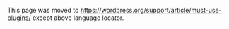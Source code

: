 This page was moved to https://wordpress.org/support/article/must-use-plugins/ except above language locator.
<!--
Must-use plugins (a.k.a. mu-plugins) are plugins installed in a special directory inside the content folder and which are automatically enabled on all sites in the installation. Must-use plugins do not show in the default list of plugins on the ''Plugins'' page of wp-admin &ndash; although they do appear in a special Must-Use section &ndash;  and cannot be disabled except by removing the plugin file from the must-use directory, which is found in '''wp-content/mu-plugins''' by default. 

To change the default directory manually, define <code>WPMU_PLUGIN_DIR</code> and <code>WPMU_PLUGIN_URL</code> in [[Editing_wp-config.php|<tt>wp-config.php</tt>]].

==Features==
* Always-on, no need to enable via admin and users cannot disable by accident.
* Can be enabled simply by uploading file to the mu-plugins directory, without having to log-in.
* Loaded by PHP, in alphabetical order, '''before normal plugins''' but '''after dropin plugins''', meaning API hooks added in an mu-plugin apply to all other plugins even if they run hooked-functions in the global namespace.

==Caveats==
Despite its suitability for many special cases, the mu-plugins system is not always ideal and has several downsides that make it innapropriate in certain circumstances. Below are several important caveats to keep in mind:

* Plugins in the must-use directory will not appear in the update notifications nor show their update status on the plugins page, so you are responsible for learning about and performing updates on your own.
* [[Function_Reference#register_activation_hook|Activation hooks]] are ''not'' executed in plugins added to the must-use plugins folder. These hooks are used by many plugins to run installation code that sets up the plugin initially and/or uninstall code that cleans up when the plugin is deleted. Plugins depending on these hooks may not function in the mu-plugins folder, and as such all plugins should be carefully tested specifically in the mu-plugins directory before being deployed to a live site.
* WordPress only looks for PHP files right inside the mu-plugins directory, and (unlike for normal plugins) not for files in subdirectories. You may want to create a proxy PHP loader file inside the mu-plugins directory:
<pre><?php // mu-plugins/load.php
require WPMU_PLUGIN_DIR.'/my-plugin/my-plugin.php';
</pre>

==History and Naming==
The 'mu-plugins' directory was originally implemented by WPMU (Multi-User) to offer site admins an easy way to activate plugins by default on all blogs in the farm. There was a need for this feature because at the time the multi-user-specific code did not offer ways of achieving this effect using the site admin section (today the renamed "Multisite WordPress" has features to manage plugins from inside the admin). 

The code handling /mu-plugins/ was merged into the main WordPress code on 03/07/09 with [http://core.trac.wordpress.org/changeset/10737 this changeset] a full 10 months before the wpmu codebase was initially merged, and all WP sites could take advantage of autoloaded plugins, whether they had MU/Multisite enabled or not. The feature is useful for all types of WP installations depending on circumstances, so this makes sense. 

In this process the name "mu plugins"  became a misnomer because it did not apply exclusively to multisite installs and because "MU" was not even being used anymore to refer to WP installations with multiple blogs. Despite this, the name was kept and '''re-interpreted to mean "Must-use plugins"''', i.e. These are plugins that must always be used, thus they are autoloaded on all sites regardless of the settings in the Plugins pane of wp-admin.

Thus "Must-Use" is effectively a [http://en.wikipedia.org/wiki/Backronym Backronym], like [[Glossary#PHP|PHP]] (which originally meant "Personal Home Page" but was later re-interpreted as meaning "PHP Hypertext Preprocessor", which is also a [http://en.wikipedia.org/wiki/Recursive_acronym Recursive Acronym]).

== Autoloader Example ==

Create a file mu-autoloader.php within the mu-plugins directory /mu-plugins/mu-autoloader.php and put the following contents into it:

<pre>
<?php
/**
 * Plugin Name: Must Use Plugins Autoloader
 * Plugin URI: https://codex.wordpress.org/Must_Use_Plugins
 * Description: This Plugin is loading all plugins within folder in the /mu-plugins directory. For more details please have a look into your /wp-content/mu-plugins folder.
 * Author: WordPress Codex
 */

$dirs = glob(dirname(__FILE__) . '/*' , GLOB_ONLYDIR);

foreach($dirs as $dir) {
    if(file_exists($dir . DIRECTORY_SEPARATOR . basename($dir) . ".php")) {
        require($dir . DIRECTORY_SEPARATOR . basename($dir) . ".php");
    }
}
</pre>

This will load all Plugins within this directory just like you would be within the normal Plugins directory. Please note the other restrictions on MU Plugins described within this article.

== Source Code ==

* <code>get_mu_plugins()</code> is located in {{Trac|wp-admin/includes/plugin.php}}.
* <code>wp_get_mu_plugins()</code> is located in {{Trac|wp-includes/load.php}}.

{{Stub}}
[[Category:Plugins]]
[[Category:Network]]
-->
